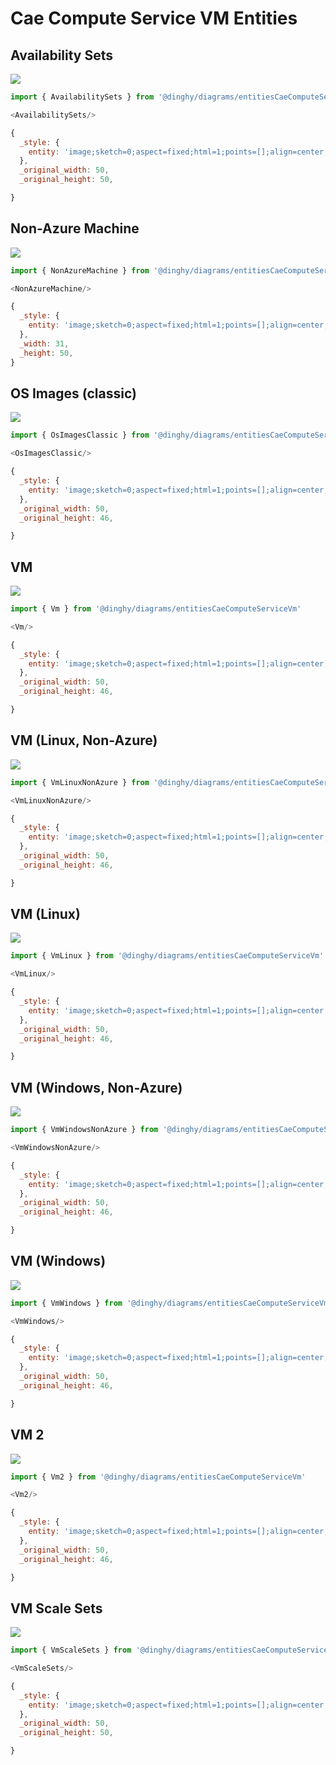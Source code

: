 
# Cae Compute Service VM Entities


## Availability Sets

<Tabs>
  <TabItem value="Preview">

![](./availability-sets.png#drawio)

  </TabItem>
  <TabItem value="Usage">
    
```js
import { AvailabilitySets } from '@dinghy/diagrams/entitiesCaeComputeServiceVm'

<AvailabilitySets/>
```

  </TabItem>
  <TabItem value="Definition">
    
```js
{
  _style: {
    entity: 'image;sketch=0;aspect=fixed;html=1;points=[];align=center;fontSize=12;image=img/lib/mscae/Virtual_Machines_Availability_Set.svg;strokeColor=none;',
  },
  _original_width: 50,
  _original_height: 50,

}
```

  </TabItem>
</Tabs>


## Non-Azure Machine

<Tabs>
  <TabItem value="Preview">

![](./non-azure-machine.png#drawio)

  </TabItem>
  <TabItem value="Usage">
    
```js
import { NonAzureMachine } from '@dinghy/diagrams/entitiesCaeComputeServiceVm'

<NonAzureMachine/>
```

  </TabItem>
  <TabItem value="Definition">
    
```js
{
  _style: {
    entity: 'image;sketch=0;aspect=fixed;html=1;points=[];align=center;fontSize=12;image=img/lib/mscae/Non_Azure_Machine.svg;strokeColor=none;',
  },
  _width: 31,
  _height: 50,
}
```

  </TabItem>
</Tabs>


## OS Images (classic)

<Tabs>
  <TabItem value="Preview">

![](./os-images-classic.png#drawio)

  </TabItem>
  <TabItem value="Usage">
    
```js
import { OsImagesClassic } from '@dinghy/diagrams/entitiesCaeComputeServiceVm'

<OsImagesClassic/>
```

  </TabItem>
  <TabItem value="Definition">
    
```js
{
  _style: {
    entity: 'image;sketch=0;aspect=fixed;html=1;points=[];align=center;fontSize=12;image=img/lib/mscae/OS_Images_Classic.svg;strokeColor=none;',
  },
  _original_width: 50,
  _original_height: 46,

}
```

  </TabItem>
</Tabs>


## VM

<Tabs>
  <TabItem value="Preview">

![](./vm.png#drawio)

  </TabItem>
  <TabItem value="Usage">
    
```js
import { Vm } from '@dinghy/diagrams/entitiesCaeComputeServiceVm'

<Vm/>
```

  </TabItem>
  <TabItem value="Definition">
    
```js
{
  _style: {
    entity: 'image;sketch=0;aspect=fixed;html=1;points=[];align=center;fontSize=12;image=img/lib/mscae/Virtual_Machine_2.svg;strokeColor=none;',
  },
  _original_width: 50,
  _original_height: 46,

}
```

  </TabItem>
</Tabs>


## VM (Linux, Non-Azure)

<Tabs>
  <TabItem value="Preview">

![](./vm-linux-non-azure.png#drawio)

  </TabItem>
  <TabItem value="Usage">
    
```js
import { VmLinuxNonAzure } from '@dinghy/diagrams/entitiesCaeComputeServiceVm'

<VmLinuxNonAzure/>
```

  </TabItem>
  <TabItem value="Definition">
    
```js
{
  _style: {
    entity: 'image;sketch=0;aspect=fixed;html=1;points=[];align=center;fontSize=12;image=img/lib/mscae/VM_Linux_Non_Azure.svg;strokeColor=none;',
  },
  _original_width: 50,
  _original_height: 46,

}
```

  </TabItem>
</Tabs>


## VM (Linux)

<Tabs>
  <TabItem value="Preview">

![](./vm-linux.png#drawio)

  </TabItem>
  <TabItem value="Usage">
    
```js
import { VmLinux } from '@dinghy/diagrams/entitiesCaeComputeServiceVm'

<VmLinux/>
```

  </TabItem>
  <TabItem value="Definition">
    
```js
{
  _style: {
    entity: 'image;sketch=0;aspect=fixed;html=1;points=[];align=center;fontSize=12;image=img/lib/mscae/VM_Linux.svg;strokeColor=none;',
  },
  _original_width: 50,
  _original_height: 46,

}
```

  </TabItem>
</Tabs>


## VM (Windows, Non-Azure)

<Tabs>
  <TabItem value="Preview">

![](./vm-windows-non-azure.png#drawio)

  </TabItem>
  <TabItem value="Usage">
    
```js
import { VmWindowsNonAzure } from '@dinghy/diagrams/entitiesCaeComputeServiceVm'

<VmWindowsNonAzure/>
```

  </TabItem>
  <TabItem value="Definition">
    
```js
{
  _style: {
    entity: 'image;sketch=0;aspect=fixed;html=1;points=[];align=center;fontSize=12;image=img/lib/mscae/VM_Windows_Non_Azure.svg;strokeColor=none;',
  },
  _original_width: 50,
  _original_height: 46,

}
```

  </TabItem>
</Tabs>


## VM (Windows)

<Tabs>
  <TabItem value="Preview">

![](./vm-windows.png#drawio)

  </TabItem>
  <TabItem value="Usage">
    
```js
import { VmWindows } from '@dinghy/diagrams/entitiesCaeComputeServiceVm'

<VmWindows/>
```

  </TabItem>
  <TabItem value="Definition">
    
```js
{
  _style: {
    entity: 'image;sketch=0;aspect=fixed;html=1;points=[];align=center;fontSize=12;image=img/lib/mscae/VirtualMachineWindows.svg;strokeColor=none;',
  },
  _original_width: 50,
  _original_height: 46,

}
```

  </TabItem>
</Tabs>


## VM 2

<Tabs>
  <TabItem value="Preview">

![](./vm-2.png#drawio)

  </TabItem>
  <TabItem value="Usage">
    
```js
import { Vm2 } from '@dinghy/diagrams/entitiesCaeComputeServiceVm'

<Vm2/>
```

  </TabItem>
  <TabItem value="Definition">
    
```js
{
  _style: {
    entity: 'image;sketch=0;aspect=fixed;html=1;points=[];align=center;fontSize=12;image=img/lib/mscae/Virtual_Machine.svg;strokeColor=none;',
  },
  _original_width: 50,
  _original_height: 46,

}
```

  </TabItem>
</Tabs>


## VM Scale Sets

<Tabs>
  <TabItem value="Preview">

![](./vm-scale-sets.png#drawio)

  </TabItem>
  <TabItem value="Usage">
    
```js
import { VmScaleSets } from '@dinghy/diagrams/entitiesCaeComputeServiceVm'

<VmScaleSets/>
```

  </TabItem>
  <TabItem value="Definition">
    
```js
{
  _style: {
    entity: 'image;sketch=0;aspect=fixed;html=1;points=[];align=center;fontSize=12;image=img/lib/mscae/VM_Scale_Set.svg;strokeColor=none;',
  },
  _original_width: 50,
  _original_height: 50,

}
```

  </TabItem>
</Tabs>

